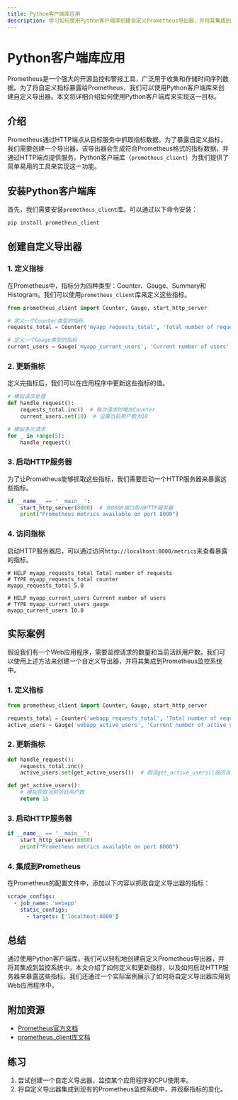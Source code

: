 ```yaml
---
title: Python客户端库应用
description: 学习如何使用Python客户端库创建自定义Prometheus导出器，并将其集成到监控系统中。
---
```


# Python客户端库应用

Prometheus是一个强大的开源监控和警报工具，广泛用于收集和存储时间序列数据。为了将自定义指标暴露给Prometheus，我们可以使用Python客户端库来创建自定义导出器。本文将详细介绍如何使用Python客户端库来实现这一目标。

## 介绍

Prometheus通过HTTP端点从目标服务中抓取指标数据。为了暴露自定义指标，我们需要创建一个导出器，该导出器会生成符合Prometheus格式的指标数据，并通过HTTP端点提供服务。Python客户端库（`prometheus_client`）为我们提供了简单易用的工具来实现这一功能。

## 安装Python客户端库

首先，我们需要安装`prometheus_client`库。可以通过以下命令安装：

```bash
pip install prometheus_client
```

## 创建自定义导出器

### 1. 定义指标

在Prometheus中，指标分为四种类型：Counter、Gauge、Summary和Histogram。我们可以使用`prometheus_client`库来定义这些指标。

```python
from prometheus_client import Counter, Gauge, start_http_server

# 定义一个Counter类型的指标
requests_total = Counter('myapp_requests_total', 'Total number of requests')

# 定义一个Gauge类型的指标
current_users = Gauge('myapp_current_users', 'Current number of users')
```

### 2. 更新指标

定义完指标后，我们可以在应用程序中更新这些指标的值。

```python
# 模拟请求处理
def handle_request():
    requests_total.inc()  # 每次请求时增加Counter
    current_users.set(10)  # 设置当前用户数为10

# 模拟多次请求
for _ in range(5):
    handle_request()
```

### 3. 启动HTTP服务器

为了让Prometheus能够抓取这些指标，我们需要启动一个HTTP服务器来暴露这些指标。

```python
if __name__ == '__main__':
    start_http_server(8000)  # 在8000端口启动HTTP服务器
    print("Prometheus metrics available on port 8000")
```

### 4. 访问指标

启动HTTP服务器后，可以通过访问`http://localhost:8000/metrics`来查看暴露的指标。

```plaintext
# HELP myapp_requests_total Total number of requests
# TYPE myapp_requests_total counter
myapp_requests_total 5.0

# HELP myapp_current_users Current number of users
# TYPE myapp_current_users gauge
myapp_current_users 10.0
```

## 实际案例

假设我们有一个Web应用程序，需要监控请求的数量和当前活跃用户数。我们可以使用上述方法来创建一个自定义导出器，并将其集成到Prometheus监控系统中。

### 1. 定义指标

```python
from prometheus_client import Counter, Gauge, start_http_server

requests_total = Counter('webapp_requests_total', 'Total number of requests')
active_users = Gauge('webapp_active_users', 'Current number of active users')
```

### 2. 更新指标

```python
def handle_request():
    requests_total.inc()
    active_users.set(get_active_users())  # 假设get_active_users()返回当前活跃用户数

def get_active_users():
    # 模拟获取当前活跃用户数
    return 15
```

### 3. 启动HTTP服务器

```python
if __name__ == '__main__':
    start_http_server(8000)
    print("Prometheus metrics available on port 8000")
```

### 4. 集成到Prometheus

在Prometheus的配置文件中，添加以下内容以抓取自定义导出器的指标：

```yaml
scrape_configs:
  - job_name: 'webapp'
    static_configs:
      - targets: ['localhost:8000']
```

## 总结

通过使用Python客户端库，我们可以轻松地创建自定义Prometheus导出器，并将其集成到监控系统中。本文介绍了如何定义和更新指标，以及如何启动HTTP服务器来暴露这些指标。我们还通过一个实际案例展示了如何将自定义导出器应用到Web应用程序中。

## 附加资源

- [Prometheus官方文档](https://prometheus.io/docs/)
- [prometheus_client库文档](https://github.com/prometheus/client_python)

## 练习

1. 尝试创建一个自定义导出器，监控某个应用程序的CPU使用率。
2. 将自定义导出器集成到现有的Prometheus监控系统中，并观察指标的变化。
